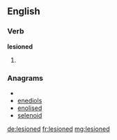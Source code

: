 ==English==

===Verb===
'''lesioned'''

# {{past of|[[lesion]]}}

===Anagrams===
* {{alphagram|deeilnos}}
* [[enediols#English|enediols]]
* [[enolised#English|enolised]]
* [[selenoid#English|selenoid]]

[[de:lesioned]]
[[fr:lesioned]]
[[mg:lesioned]]